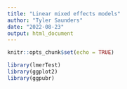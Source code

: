 ```yaml
---
title: "Linear mixed effects models"
author: "Tyler Saunders"
date: "2022-08-23"
output: html_document
---
```


```r
knitr::opts_chunk$set(echo = TRUE)
```

```r
library(lmerTest)
library(ggplot2)
library(ggpubr)
```
